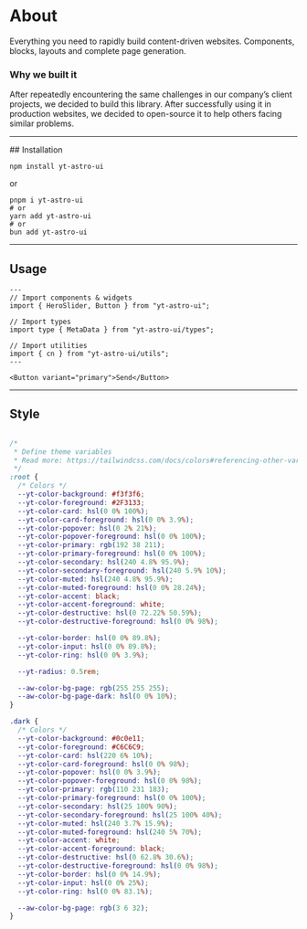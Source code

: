 # About

Everything you need to rapidly build content-driven websites. Components, blocks, layouts and complete page generation.


### Why we built it

After repeatedly encountering the same challenges in our company’s client projects, we decided to build this library. After successfully using it in production websites, we decided to open-source it to help others facing similar problems.


<hr />
## Installation

```shell
npm install yt-astro-ui
```
or
```shell
pnpm i yt-astro-ui
# or
yarn add yt-astro-ui
# or
bun add yt-astro-ui
```

<hr />

## Usage

```astro
---
// Import components & widgets
import { HeroSlider, Button } from "yt-astro-ui";

// Import types
import type { MetaData } from "yt-astro-ui/types";

// Import utilities
import { cn } from "yt-astro-ui/utils";
---

<Button variant="primary">Send</Button>
```

<hr />

## Style

```css

/* 
 * Define theme variables
 * Read more: https://tailwindcss.com/docs/colors#referencing-other-variables
 */
:root {
  /* Colors */
  --yt-color-background: #f3f3f6;
  --yt-color-foreground: #2F3133;
  --yt-color-card: hsl(0 0% 100%);
  --yt-color-card-foreground: hsl(0 0% 3.9%);
  --yt-color-popover: hsl(0 2% 21%);
  --yt-color-popover-foreground: hsl(0 0% 100%);
  --yt-color-primary: rgb(192 38 211);
  --yt-color-primary-foreground: hsl(0 0% 100%);
  --yt-color-secondary: hsl(240 4.8% 95.9%);
  --yt-color-secondary-foreground: hsl(240 5.9% 10%);
  --yt-color-muted: hsl(240 4.8% 95.9%);
  --yt-color-muted-foreground: hsl(0 0% 28.24%);
  --yt-color-accent: black;
  --yt-color-accent-foreground: white;
  --yt-color-destructive: hsl(0 72.22% 50.59%);
  --yt-color-destructive-foreground: hsl(0 0% 98%);

  --yt-color-border: hsl(0 0% 89.8%);
  --yt-color-input: hsl(0 0% 89.8%);
  --yt-color-ring: hsl(0 0% 3.9%);

  --yt-radius: 0.5rem;

  --aw-color-bg-page: rgb(255 255 255);
  --aw-color-bg-page-dark: hsl(0 0% 10%);
}

.dark {
  /* Colors */
  --yt-color-background: #0c0e11;
  --yt-color-foreground: #C6C6C9;
  --yt-color-card: hsl(220 6% 10%);
  --yt-color-card-foreground: hsl(0 0% 98%);
  --yt-color-popover: hsl(0 0% 3.9%);
  --yt-color-popover-foreground: hsl(0 0% 98%);
  --yt-color-primary: rgb(110 231 183);
  --yt-color-primary-foreground: hsl(0 0% 100%);
  --yt-color-secondary: hsl(25 100% 90%);
  --yt-color-secondary-foreground: hsl(25 100% 40%);
  --yt-color-muted: hsl(240 3.7% 15.9%);
  --yt-color-muted-foreground: hsl(240 5% 70%);
  --yt-color-accent: white;
  --yt-color-accent-foreground: black;
  --yt-color-destructive: hsl(0 62.8% 30.6%);
  --yt-color-destructive-foreground: hsl(0 0% 98%);
  --yt-color-border: hsl(0 0% 14.9%);
  --yt-color-input: hsl(0 0% 25%);
  --yt-color-ring: hsl(0 0% 83.1%);

  --aw-color-bg-page: rgb(3 6 32);
}
```
